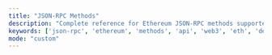 ```yaml
---
title: "JSON-RPC Methods"
description: "Complete reference for Ethereum JSON-RPC methods supported on Cosmos EVM"
keywords: ['json-rpc', 'ethereum', 'methods', 'api', 'web3', 'eth', 'debug', 'admin', 'personal', 'txpool', 'miner', 'filter', 'websocket', 'trace', 'engine', 'clique', 'les', 'rpc methods', 'ethereum api', 'cosmos evm']
mode: "custom"
---
```



<style>
  {`
    /* Custom styles for the RPC Methods page */
    body {
      margin: 0;
      padding: 0;
    }

    /* Remove default page padding in custom mode */
    .main-content {
      padding: 0 !important;
      max-width: 100% !important;
    }

    /* Dark mode support aligned with docs.json colors */
    @media (prefers-color-scheme: dark) {
      .dark\:bg-gray-900 {
        background-color: #0E0E0E;
      }
      .dark\:bg-gray-800 {
        background-color: #1A1A1A;
      }
      .dark\:bg-gray-700 {
        background-color: #2A2A2A;
      }
      .dark\:text-white {
        color: white;
      }
      .dark\:text-gray-300 {
        color: #cccccc;
      }
      .dark\:text-gray-400 {
        color: #999999;
      }
      .dark\:border-gray-700 {
        border-color: #2A2A2A;
      }
      .dark\:border-gray-600 {
        border-color: #3A3A3A;
      }
    }

    /* Utility classes */
    .min-h-screen {
      min-height: 100vh;
    }
    .sticky {
      position: sticky;
    }
    .top-0 {
      top: 0;
    }
    .z-10 {
      z-index: 10;
    }
    .shadow-sm {
      box-shadow: 0 1px 2px 0 rgba(0, 0, 0, 0.05);
    }
    .max-w-7xl {
      max-width: 80rem;
    }
    .mx-auto {
      margin-left: auto;
      margin-right: auto;
    }
    .px-4 {
      padding-left: 1rem;
      padding-right: 1rem;
    }
    .py-4 {
      padding-top: 1rem;
      padding-bottom: 1rem;
    }
    .py-8 {
      padding-top: 2rem;
      padding-bottom: 2rem;
    }
    .space-y-4 > * + * {
      margin-top: 1rem;
    }
    .rounded-lg {
      border-radius: 0.5rem;
    }
    .border {
      border-width: 1px;
    }
    .overflow-hidden {
      overflow: hidden;
    }
    .transition-colors {
      transition-property: background-color, border-color, color, fill, stroke;
      transition-timing-function: cubic-bezier(0.4, 0, 0.2, 1);
      transition-duration: 150ms;
    }
    .transform {
      transform: translateX(var(--tw-translate-x)) translateY(var(--tw-translate-y)) rotate(var(--tw-rotate)) skewX(var(--tw-skew-x)) skewY(var(--tw-skew-y)) scaleX(var(--tw-scale-x)) scaleY(var(--tw-scale-y));
    }
    .rotate-180 {
      --tw-rotate: 180deg;
    }
    .grid {
      display: grid;
    }
    .grid-cols-2 {
      grid-template-columns: repeat(2, minmax(0, 1fr));
    }
    .gap-4 {
      gap: 1rem;
    }
    .text-center {
      text-align: center;
    }
    .font-mono {
      font-family: ui-monospace, SFMono-Regular, 'SF Mono', Consolas, 'Liberation Mono', Menlo, monospace;
    }
    .text-sm {
      font-size: 0.875rem;
      line-height: 1.25rem;
    }
    .text-xs {
      font-size: 0.75rem;
      line-height: 1rem;
    }
    .font-medium {
      font-weight: 500;
    }
    .font-semibold {
      font-weight: 600;
    }
    .font-bold {
      font-weight: 700;
    }

    /* Colors - Using black as primary per docs.json */
    .bg-blue-500 {
      background-color: #000;
    }
    .bg-green-500 {
      background-color: #000;
    }
    .bg-purple-500 {
      background-color: #000;
    }
    .bg-orange-500 {
      background-color: #000;
    }
    .bg-red-500 {
      background-color: #000;
    }
    .bg-yellow-500 {
      background-color: #000;
    }
    .bg-gray-500 {
      background-color: #000;
    }
    .bg-gray-50 {
      background-color: rgb(249 250 251);
    }
    .bg-white {
      background-color: white;
    }
    .bg-gray-100 {
      background-color: rgb(243 244 246);
    }
    .bg-gray-200 {
      background-color: rgb(229 231 235);
    }
    .bg-yellow-50 {
      background-color: rgb(254 252 232);
    }
    .bg-yellow-100 {
      background-color: rgb(254 249 195);
    }
    .bg-red-100 {
      background-color: rgb(254 226 226);
    }
    .text-gray-900 {
      color: rgb(17 24 39);
    }
    .text-gray-700 {
      color: rgb(55 65 81);
    }
    .text-gray-600 {
      color: rgb(75 85 99);
    }
    .text-gray-500 {
      color: rgb(107 114 128);
    }
    .text-gray-400 {
      color: rgb(156 163 175);
    }
    .text-blue-600 {
      color: #000;
    }
    .text-blue-400 {
      color: #333;
    }
    .text-purple-600 {
      color: #000;
    }
    .text-purple-400 {
      color: #333;
    }
    .text-yellow-800 {
      color: rgb(133 77 14);
    }
    .text-yellow-200 {
      color: rgb(254 240 138);
    }
    .text-red-800 {
      color: rgb(153 27 27);
    }
    .text-red-200 {
      color: rgb(254 202 202);
    }
    .text-white {
      color: white;
    }
    .border-gray-200 {
      border-color: rgb(229 231 235);
    }
    .border-gray-300 {
      border-color: rgb(209 213 219);
    }
    .border-yellow-200 {
      border-color: rgb(254 240 138);
    }
    .border-yellow-800 {
      border-color: rgb(133 77 14);
    }

    /* Responsive */
    @media (min-width: 640px) {
      .sm\:px-6 {
        padding-left: 1.5rem;
        padding-right: 1.5rem;
      }
      .sm\:flex-row {
        flex-direction: row;
      }
    }
    @media (min-width: 768px) {
      .md\:grid-cols-4 {
        grid-template-columns: repeat(4, minmax(0, 1fr));
      }
    }
    @media (min-width: 1024px) {
      .lg\:px-8 {
        padding-left: 2rem;
        padding-right: 2rem;
      }
    }

    /* Flexbox utilities */
    .flex {
      display: flex;
    }
    .flex-col {
      flex-direction: column;
    }
    .flex-1 {
      flex: 1 1 0%;
    }
    .items-center {
      align-items: center;
    }
    .items-start {
      align-items: flex-start;
    }
    .justify-between {
      justify-content: space-between;
    }
    .space-x-1 > * + * {
      margin-left: 0.25rem;
    }
    .space-x-2 > * + * {
      margin-left: 0.5rem;
    }
    .space-x-4 > * + * {
      margin-left: 1rem;
    }
    .space-y-2 > * + * {
      margin-top: 0.5rem;
    }
    .space-y-3 > * + * {
      margin-top: 0.75rem;
    }

    /* Additional utilities */
    .overflow-x-auto {
      overflow-x: auto;
    }
    .whitespace-nowrap {
      white-space: nowrap;
    }
    .cursor-pointer {
      cursor: pointer;
    }
    .w-full {
      width: 100%;
    }
    .w-5 {
      width: 1.25rem;
    }
    .h-5 {
      height: 1.25rem;
    }
    .h-2 {
      height: 0.5rem;
    }
    .rounded-full {
      border-radius: 9999px;
    }
    .rounded {
      border-radius: 0.25rem;
    }
    .opacity-75 {
      opacity: 0.75;
    }
    .transition-all {
      transition-property: all;
      transition-timing-function: cubic-bezier(0.4, 0, 0.2, 1);
      transition-duration: 150ms;
    }
    .duration-300 {
      transition-duration: 300ms;
    }
    .transition-transform {
      transition-property: transform;
      transition-timing-function: cubic-bezier(0.4, 0, 0.2, 1);
      transition-duration: 150ms;
    }

    /* Focus states */
    .focus\:ring-2:focus {
      --tw-ring-offset-shadow: var(--tw-ring-inset) 0 0 0 var(--tw-ring-offset-width) var(--tw-ring-offset-color);
      --tw-ring-shadow: var(--tw-ring-inset) 0 0 0 calc(2px + var(--tw-ring-offset-width)) var(--tw-ring-color);
      box-shadow: var(--tw-ring-offset-shadow), var(--tw-ring-shadow), var(--tw-shadow, 0 0 #0000);
    }
    .focus\:ring-blue-500:focus {
      --tw-ring-color: #000;
    }

    /* Hover states */
    .hover\:bg-gray-50:hover {
      background-color: rgb(249 250 251);
    }
    .hover\:bg-gray-100:hover {
      background-color: rgb(243 244 246);
    }

    /* Dark mode hover states */
    @media (prefers-color-scheme: dark) {
      .dark\:hover\:bg-gray-700:hover {
        background-color: rgb(55 65 81);
      }
      .dark\:bg-yellow-900\/20 {
        background-color: rgb(120 53 15 / 0.2);
      }
      .dark\:bg-red-900 {
        background-color: rgb(127 29 29);
      }
      .dark\:bg-yellow-900 {
        background-color: rgb(120 53 15);
      }
    }

    /* Layout utilities */
    .mt-2 {
      margin-top: 0.5rem;
    }
    .mb-1 {
      margin-bottom: 0.25rem;
    }
    .mb-2 {
      margin-bottom: 0.5rem;
    }
    .mb-4 {
      margin-bottom: 1rem;
    }
    .p-3 {
      padding: 0.75rem;
    }
    .px-2 {
      padding-left: 0.5rem;
      padding-right: 0.5rem;
    }
    .px-6 {
      padding-left: 1.5rem;
      padding-right: 1.5rem;
    }
    .py-1 {
      padding-top: 0.25rem;
      padding-bottom: 0.25rem;
    }
    .py-2 {
      padding-top: 0.5rem;
      padding-bottom: 0.5rem;
    }
    .py-12 {
      padding-top: 3rem;
      padding-bottom: 3rem;
    }
    .pb-4 {
      padding-bottom: 1rem;
    }
    .text-2xl {
      font-size: 1.5rem;
      line-height: 2rem;
    }
    .text-3xl {
      font-size: 1.875rem;
      line-height: 2.25rem;
    }
    .border-t {
      border-top-width: 1px;
    }
    .border-b {
      border-bottom-width: 1px;
    }
  `}
</style>

<RPCMethodsViewer />